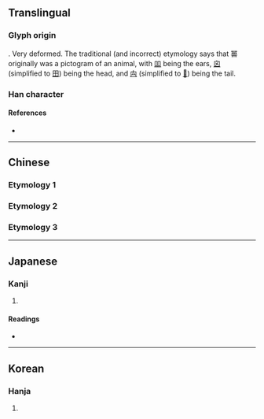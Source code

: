 {{character info/new}}
==Translingual==

===Glyph origin===
{{rfc|mul|This section contains some unverified claims}}
{{Han etyl}}
{{liushu|p}}. Very deformed. The traditional (and incorrect) etymology says that 嘼 originally was a pictogram of an animal, with [[吅]] being the ears, [[囟]] (simplified to [[田]]) being the head, and [[禸]] (simplified to [[𠮛]]) being the tail.

===Han character===
{{Han char|rn=30|rad=口|as=12|sn=15|four=|canj=RRWMR|ids=⿱㽞𠮛}}

====References====
* {{Han ref|kx=0207.330|dkj=04279|dj=0430.280|hdz=10683.060|uh=563C|ud=22076}}

----

==Chinese==

===Etymology 1===
{{zh-see|畜|v|livestock}}

===Etymology 2===
{{zh-see|畜|v|to raise; to rear}}

===Etymology 3===
{{zh-see|獸|v}}

----

==Japanese==

===Kanji===
{{ja-kanji|grade=|rs=口12}}

# {{defn|lang=ja|sort=口12}}

====Readings====
* {{ja-readings|on=[[きゅう]] (kyū), [[く]] (ku), [[ちゅう]] (chū)|kun=[[やしなう]] (yashinau)}}

----

==Korean==

===Hanja===
{{ko-hanja|hangeul=휴|rv=hyu|mr=hyu}}

# {{defn|lang=ko|sort=口12}}